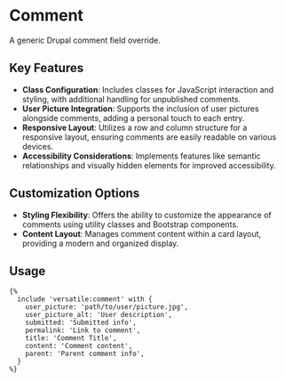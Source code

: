 # Comment

A generic Drupal comment field override.

## Key Features

- **Class Configuration**: Includes classes for JavaScript interaction and styling, with additional handling for unpublished comments.
- **User Picture Integration**: Supports the inclusion of user pictures alongside comments, adding a personal touch to each entry.
- **Responsive Layout**: Utilizes a row and column structure for a responsive layout, ensuring comments are easily readable on various devices.
- **Accessibility Considerations**: Implements features like semantic relationships and visually hidden elements for improved accessibility.

## Customization Options

- **Styling Flexibility**: Offers the ability to customize the appearance of comments using utility classes and Bootstrap components.
- **Content Layout**: Manages comment content within a card layout, providing a modern and organized display.

## Usage

```twig
{%
  include 'versatile:comment' with {
    user_picture: 'path/to/user/picture.jpg',
    user_picture_alt: 'User description',
    submitted: 'Submitted info',
    permalink: 'Link to comment',
    title: 'Comment Title',
    content: 'Comment content',
    parent: 'Parent comment info',
  }
%}
```
